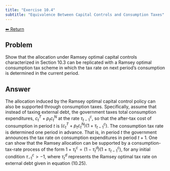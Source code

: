 ```yaml
---
title: "Exercise 10.4"
subtitle: "Equivalence Between Capital Controls and Consumption Taxes"
---
```

<a class="return-button" href="index.qmd">⬅ Return</a>

## Problem

Show that the allocation under Ramsey optimal capital controls characterized in Section 10.3 can be replicated with a Ramsey optimal consumption tax scheme in which the tax rate on next period's consumption is determined in the current period.

## Answer

The allocation induced by the Ramsey optimal capital control policy can also be supported through consumption taxes. Specifically, assume that instead of taxing external debt, the government taxes total consumption expenditures, $c^T_t+p_tc^N_t$ at the rate $\tau^c_{t-1}$, so that the after-tax cost of consumption in period $t$ is $(c^T_t+p_tc^N_t)(1+\tau^c_{t-1})$. The consumption tax rate is determined one period in advance. That is, in period $t$ the government announces the tax rate on consumption expenditures in period $t+1$. One can show that the Ramsey allocation can be supported by a consumption-tax-rate process of the form $1+\tau^c_t = (1-\tau^d_t)(1+\tau^c_{t-1})$, for any initial condition $\tau^c_{-1}>-1$, where $\tau^d_t$ represents the Ramsey optimal tax rate on external debt given in equation (10.25).